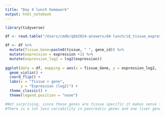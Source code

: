 ```yaml
---
title: "Day 4 lunch homework"
output: html_notebook
---
```


```r
library(tidyverse)

df <- read.table("/Users/cmdb/qbb2024-answers/d4-lunch/id_tissue_expressions.tsv", sep = "\t", header = TRUE, stringsAsFactors = FALSE)

df <- df %>% 
  mutate(Tissue_Gene=paste0(tissue, " ", gene_id)) %>% 
  mutate(expression = expression +1) %>% 
  mutate(expression_log2 = log2(expression))
  
ggplot(data = df, mapping = aes(x = Tissue_Gene, y = expression_log2, fill = Tissue_Gene)) +
  geom_violin() + 
  coord_flip() +
  labs(x = "Tissue + gene",
       y = "Expression (log2)") +
  theme_classic() +
  theme(legend.position = "none")

#Not surprising, since these genes are tissue specific it makes sense they would be highly expressed
#There is a lot less variability in pancreatic genes and one liver gene. Maybe this is because metabolic control from the pancreas must be tightly regulated, so gene expression is also very tight. 

```



